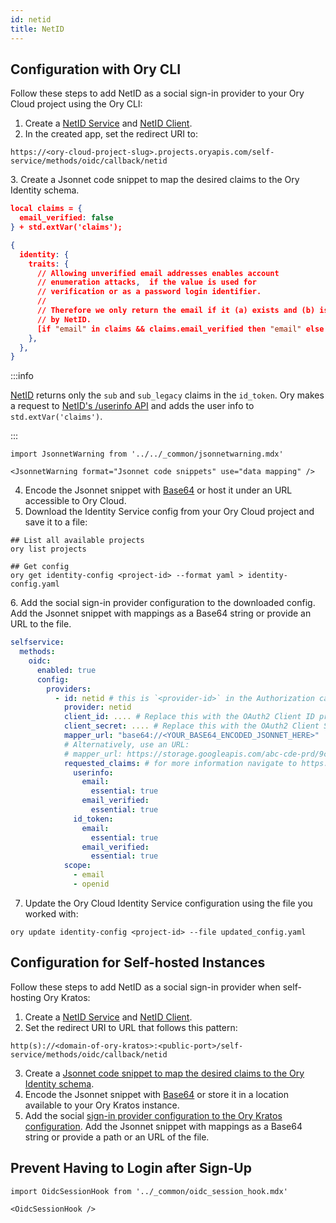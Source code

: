 ```yaml
---
id: netid
title: NetID
---
```


## Configuration with Ory CLI 

Follow these steps to add NetID as a social sign-in provider to your Ory Cloud project
using the Ory CLI:

1. Create a [NetID Service](https://developerzone.netid.dev/devportal/tutorial/services/) and [NetID Client](https://developerzone.netid.dev/devportal/tutorial/clients/).
2. In the created app, set the redirect URI to:
  
  ```shell
  https://<ory-cloud-project-slug>.projects.oryapis.com/self-service/methods/oidc/callback/netid
  ```
<a name="mapping"></a>
3. Create a Jsonnet code snippet to map the desired claims to the Ory Identity schema.

  ```json
  local claims = {
    email_verified: false
  } + std.extVar('claims');

  {
    identity: {
      traits: {
        // Allowing unverified email addresses enables account
        // enumeration attacks,  if the value is used for
        // verification or as a password login identifier.
        //
        // Therefore we only return the email if it (a) exists and (b) is marked verified
        // by NetID.
        [if "email" in claims && claims.email_verified then "email" else null]: claims.email,
      },
    },
  }
  ```

  :::info

  [NetID](https://developerzone.netid.dev/sso/)
  returns only the `sub` and `sub_legacy` claims in the `id_token`.
  Ory makes a request to
  [NetID's /userinfo API](https://developerzone.netid.dev/sso/#userinfo-endpoint) and adds the
  user info to `std.extVar('claims')`.

  :::

  ```mdx-code-block
  import JsonnetWarning from '../../_common/jsonnetwarning.mdx'

  <JsonnetWarning format="Jsonnet code snippets" use="data mapping" />
  ```

4. Encode the Jsonnet snippet with [Base64](https://www.base64encode.org/) or host it under an URL accessible 
to Ory Cloud.
5. Download the Identity Service config from your Ory Cloud project and save it to a file: 

  ```shell
  ## List all available projects
  ory list projects

  ## Get config
  ory get identity-config <project-id> --format yaml > identity-config.yaml
  ```
<a name="config"></a>
6. Add the social sign-in provider configuration to the downloaded config. Add the Jsonnet snippet
with mappings as a Base64 string or provide an URL to the file. 

  ```yaml
  selfservice:
    methods:
      oidc:
        enabled: true
        config: 
          providers:
            - id: netid # this is `<provider-id>` in the Authorization callback URL. DO NOT CHANGE IT ONCE SET!
              provider: netid
              client_id: .... # Replace this with the OAuth2 Client ID provided by NetID
              client_secret: .... # Replace this with the OAuth2 Client Secret provided by NetID
              mapper_url: "base64://<YOUR_BASE64_ENCODED_JSONNET_HERE>"
              # Alternatively, use an URL:
              # mapper_url: https://storage.googleapis.com/abc-cde-prd/9cac9717f007808bf17f22ce7f4295c739604b183f05ac4afb4t
              requested_claims: # for more information navigate to https://developerzone.netid.dev/sso/#claims-and-scopes
                userinfo:
                  email:
                    essential: true
                  email_verified:
                    essential: true
                id_token:
                  email:
                    essential: true
                  email_verified:
                    essential: true
              scope:
                - email
                - openid
  ```

7. Update the Ory Cloud Identity Service configuration using the file you worked with: 

  ```shell
  ory update identity-config <project-id> --file updated_config.yaml
  ```

## Configuration for Self-hosted Instances

Follow these steps to add NetID as a social sign-in provider when self-hosting
Ory Kratos:

1. Create a [NetID Service](https://developerzone.netid.dev/devportal/tutorial/services/) and [NetID Client](https://developerzone.netid.dev/devportal/tutorial/clients/).
2. Set the redirect URI to URL that follows this pattern:

  ```shell
  http(s)://<domain-of-ory-kratos>:<public-port>/self-service/methods/oidc/callback/netid
  ```

3. Create a [Jsonnet code snippet to map the desired claims to the Ory Identity schema](#mapping).
4. Encode the Jsonnet snippet with [Base64](https://www.base64encode.org/) or store it in a location available to
your Ory Kratos instance. 
5. Add the social [sign-in provider configuration to the Ory Kratos configuration](#config). Add the Jsonnet snippet
with mappings as a Base64 string or provide a path or an URL of the file.

## Prevent Having to Login after Sign-Up

```mdx-code-block
import OidcSessionHook from '../_common/oidc_session_hook.mdx'

<OidcSessionHook />
```
